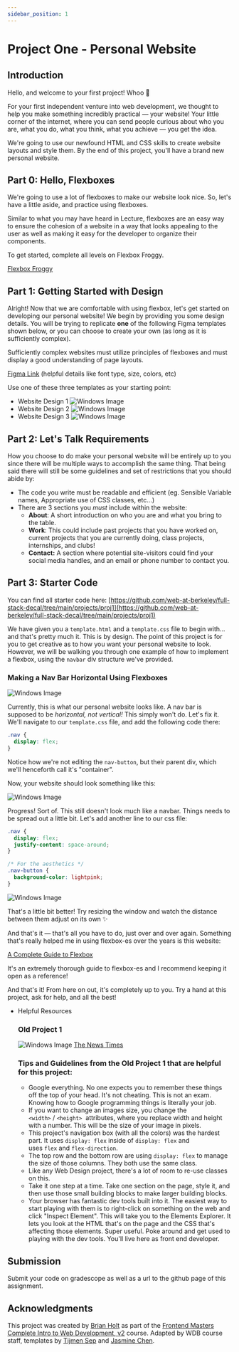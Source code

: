 ```yaml
---
sidebar_position: 1
---
```


# Project One - Personal Website

## Introduction

Hello, and welcome to your first project! Whoo 🎉

For your first independent venture into web development, we thought to help you
make something incredibly practical — your website! Your little corner of the
internet, where you can send people curious about who you are, what you do, what
you think, what you achieve — you get the idea.

We're going to use our newfound HTML and CSS skills to create website layouts
and style them. By the end of this project, you'll have a brand new personal
website.

## Part 0: Hello, Flexboxes

We're going to use a lot of flexboxes to make our website look nice. So, let's
have a little aside, and practice using flexboxes.

Similar to what you may have heard in Lecture, flexboxes are an easy way to
ensure the cohesion of a website in a way that looks appealing to the user as
well as making it easy for the developer to organize their components.

To get started, complete all levels on Flexbox Froggy.

[Flexbox Froggy](https://flexboxfroggy.com/)

## Part 1: Getting Started with Design

Alright! Now that we are comfortable with using flexbox, let's get started on
developing our personal website! We begin by providing you some design details.
You will be trying to replicate **one** of the following Figma templates shown
below, or you can choose to create your own (as long as it is sufficiently
complex).

Sufficiently complex websites must utilize principles of flexboxes and must
display a good understanding of page layouts.

[Figma Link](https://www.figma.com/file/l8wZgVAFvc4cyVynEGmYUI/WDB-Project-1-Site-Templates?node-id=0%3A1)
(helpful details like font type, size, colors, etc)

Use one of these three templates as your starting point:

- Website Design 1 ![Windows Image](../assets/Project1/Proj1-0.png)
- Website Design 2 ![Windows Image](../assets/Project1/Proj1-1.png)
- Website Design 3 ![Windows Image](../assets/Project1/Proj1-2.png)

## Part 2: Let's Talk Requirements

How you choose to do make your personal website will be entirely up to you since
there will be multiple ways to accomplish the same thing. That being said there
will still be some guidelines and set of restrictions that you should abide by:

- The code you write must be readable and efficient (eg. Sensible Variable
  names, Appropriate use of CSS classes, etc...)
- There are 3 sections you _must_ include within the website:
  - **About**: A short introduction on who you are and what you bring to the
    table.
  - **Work**: This could include past projects that you have worked on, current
    projects that you are currently doing, class projects, internships, and
    clubs!
  - **Contact:** A section where potential site-visitors could find your social
    media handles, and an email or phone number to contact you.

## Part 3: Starter Code

You can find all starter code here:
[https://github.com/web-at-berkeley/full-stack-decal/tree/main/projects/proj1](https://github.com/web-at-berkeley/full-stack-decal/tree/main/projects/proj1)

We have given you a `template.html` and a `template.css` file to begin with...
and that's pretty much it. This is by design. The point of this project is for
you to get creative as to how you want your personal website to look. However,
we will be walking you through one example of how to implement a flexbox, using
the `navbar` div structure we've provided.

### Making a Nav Bar Horizontal Using Flexboxes

![Windows Image](../assets/Project1/Proj1-3.png)

Currently, this is what our personal website looks like. A nav bar is supposed
to be _horizontal, not vertical!_ This simply won't do. Let's fix it. We'll
navigate to our `template.css` file, and add the following code there:

```css
.nav {
  display: flex;
}
```

Notice how we're not editing the `nav-button`, but their parent div, which we'll
henceforth call it's "container".

Now, your website should look something like this:

![Windows Image](../assets/Project1/Proj1-4.png)

Progress! Sort of. This still doesn't look much like a navbar. Things needs to
be spread out a little bit. Let's add another line to our css file:

```css
.nav {
  display: flex;
  justify-content: space-around;
}

/* For the aesthetics */
.nav-button {
  background-color: lightpink;
}
```

![Windows Image](../assets/Project1/Proj1-5.png)

That's a little bit better! Try resizing the window and watch the distance
between them adjust on its own ✨

And that's it — that's all you have to do, just over and over again. Something
that's really helped me in using flexbox-es over the years is this website:

[A Complete Guide to Flexbox](https://css-tricks.com/snippets/css/a-guide-to-flexbox/)

It's an extremely thorough guide to flexbox-es and I recommend keeping it open
as a reference!

And that's it! From here on out, it's completely up to you. Try a hand at this
project, ask for help, and all the best!

- Helpful Resources
  ### Old Project 1
  ![Windows Image](../assets/Project1/Proj1-6.png)
  [The News Times](https://btholt.github.io/intro-to-web-dev-v2/news.html)
  ### Tips and Guidelines from the Old Project 1 that are helpful for this project:
  - Google everything. No one expects you to remember these things off the top
    of your head. It's not cheating. This is not an exam. Knowing how to Google
    programming things is literally your job.
  - If you want to change an images size, you change the `<width>` / `<height>` 
    attributes, where you replace width and height with a number. This will be
    the size of your image in pixels.
  - This project's navigation box (with all the colors) was the hardest part. It
    uses `display: flex` inside of `display: flex` and
    uses `flex` and `flex-direction`.
  - The top row and the bottom row are using `display: flex` to manage the size
    of those columns. They both use the same class.
  - Like any Web Design project, there's a lot of room to re-use classes on
    this.
  - Take it one step at a time. Take one section on the page, style it, and then
    use those small building blocks to make larger building blocks.
  - Your browser has fantastic dev tools built into it. The easiest way to start
    playing with them is to right-click on something on the web and click
    "Inspect Element". This will take you to the Elements Explorer. It lets you
    look at the HTML that's on the page and the CSS that's affecting those
    elements. Super useful. Poke around and get used to playing with the dev
    tools. You'll live here as front end developer.

## Submission

Submit your code on gradescope as well as a url to the github page of this
assignment.

## Acknowledgments

This project was created by [Brian Holt](https://www.linkedin.com/in/btholt/) as
part of the [Frontend Masters](https://frontendmasters.com/courses/)
[Complete Intro to Web Development, v2](https://frontendmasters.com/courses/web-development-v2/)
course. Adapted by WDB course staff, templates by
[Tijmen Sep](https://www.linkedin.com/in/tijmen-sep-582469175/) and
[Jasmine Chen](https://www.linkedin.com/in/jasmine-chen-8894901b6/).
